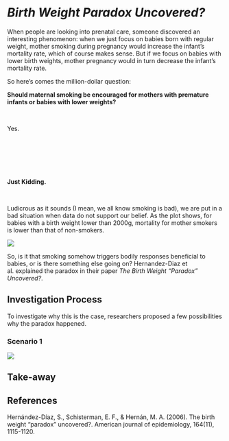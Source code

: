 # *Birth Weight Paradox Uncovered?*

When people are looking into prenatal care, someone discovered an interesting phenomenon: when we just focus on babies born with regular weight, mother smoking during pregnancy would increase the infant's mortality rate, which of course makes sense. But if we focus on babies with lower birth weights, mother pregnancy would in turn decrease the infant's mortality rate. 

So here's comes the million-dollar question: 

**Should maternal smoking be encouraged for mothers with premature infants or babies with lower weights?**

&nbsp;

Yes.

&nbsp;

&nbsp;

&nbsp;

**Just Kidding.**

&nbsp;

Ludicrous as it sounds (I mean, we all know smoking is bad), we are put in a bad situation when data do not support our belief. As the plot shows, for babies with a birth weight lower than 2000g, mortality for mother smokers is lower than that of non-smokers.  

![](Mortality.png)

So, is it that smoking somehow triggers bodily responses beneficial to babies, or is there something else going on? Hernandez-Diaz et al. explained the paradox in their paper *The Birth Weight "Paradox" Uncovered?*.

## Investigation Process

To investigate why this is the case, researchers proposed a few possibilities why the paradox happened. 

### Scenario 1

![](Scenario1.png)

## Take-away



## References

Hernández-Díaz, S., Schisterman, E. F., & Hernán, M. A. (2006). The birth weight “paradox” uncovered?. American journal of epidemiology, 164(11), 1115-1120.

